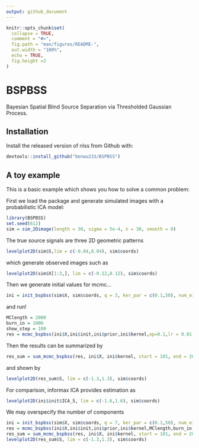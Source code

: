 ```yaml
---
output: github_document
---
```


<!-- README.md is generated from README.Rmd. Please edit that file -->

```r
knitr::opts_chunk$set(
  collapse = TRUE,
  comment = "#>",
  fig.path = "man/figures/README-",
  out.width = "100%",
  echo = TRUE,
  fig.height =2
)
```
# BSPBSS

<!-- badges: start -->
<!-- badges: end -->

Bayesian Spatial Blind Source Separation via Thresholded Gaussian Process.

## Installation

Install the released version of nlss from Github with:

```r
devtools::install_github("benwu233/BSPBSS")
```

## A toy example

This is a basic example which shows you how to solve a common problem:

First we load the package and generate simulated images with a probabilistic ICA model:

```r
library(BSPBSS)
set.seed(612)
sim = sim_2Dimage(length = 30, sigma = 5e-4, n = 30, smooth = 0)
```

The true source signals are three 2D geometric patterns

```r
levelplot2D(sim$S,lim = c(-0.04,0.04), sim$coords)
```

which generate observed images such as 
```r
levelplot2D(sim$X[1:3,], lim = c(-0.12,0.12), sim$coords)
```

Then we generate initial values for mcmc...
```r
ini = init_bspbss(sim$X, sim$coords, q = 3, ker_par = c(0.1,50), num_eigen = 50)
```

and run!
```r
MClength = 2000
burn_in = 1000
show_step = 100
res = mcmc_bspbss(ini$X,ini$init,ini$prior,ini$kernel,ep=0.1,lr = 0.01,decay=0.01, subsample_n = 0.5, subsample_p = 0.5,MClength,burn_in,thin=10,show_step)
```

Then the results can be summarized by
```r
res_sum = sum_mcmc_bspbss(res, ini$X, ini$kernel, start = 101, end = 200, select_p = 0.5)
```

and shown by 
```r
levelplot2D(res_sum$S, lim = c(-1.3,1.3), sim$coords)
```

For comparison, informax ICA provides estimation as  
```r
levelplot2D(ini$init$ICA_S, lim = c(-1.6,1.6), sim$coords)
```


We may overspecify the number of components
```r
ini = init_bspbss(sim$X, sim$coords, q = 7, ker_par = c(0.1,50), num_eigen = 50)
res = mcmc_bspbss(ini$X,ini$init,ini$prior,ini$kernel,MClength,burn_in,thin=10,show_step)
res_sum = sum_mcmc_bspbss(res, ini$X, ini$kernel, start = 101, end = 200, select_p = 0.5)
levelplot2D(res_sum$S, lim = c(-1.3,1.3), sim$coords)
```


